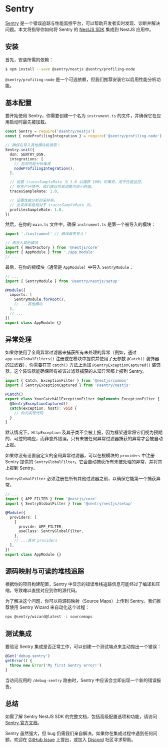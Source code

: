 # Sentry

[Sentry](https://sentry.io) 是一个错误追踪与性能监控平台，可以帮助开发者实时发现、诊断并解决问题。本文将指导你如何将 Sentry 的 [NestJS SDK](https://docs.sentry.io/platforms/javascript/guides/nestjs/) 集成到 NestJS 应用中。

## 安装

首先，安装所需的依赖：

```bash
$ npm install --save @sentry/nestjs @sentry/profiling-node
```

<CalloutInfo>

`@sentry/profiling-node` 是一个可选依赖，但我们推荐安装它以启用性能分析功能。

</CalloutInfo>

## 基本配置

要开始使用 Sentry，你需要创建一个名为 `instrument.ts` 的文件，并确保它在应用启动时最先被加载。

```ts filename='instrument.ts'
const Sentry = require('@sentry/nestjs')
const { nodeProfilingIntegration } = require('@sentry/profiling-node')

// 确保在导入其他模块前调用！
Sentry.init({
  dsn: SENTRY_DSN,
  integrations: [
    // 启用性能分析集成
    nodeProfilingIntegration(),
  ],

  // 设置 tracesSampleRate 为 1.0 以捕获 100% 的事务，用于性能监控。
  // 在生产环境中，我们建议将其调整为较小的值。
  tracesSampleRate: 1.0,

  // 设置性能分析的采样率。
  // 此采样率是相对于 tracesSampleRate 的。
  profilesSampleRate: 1.0,
})
```

然后，在你的 `main.ts` 文件中，确保 `instrument.ts` 是第一个被导入的模块：

```ts filename='main.ts'
import './instrument' // 确保最先导入！

// 再导入其他模块
import { NestFactory } from '@nestjs/core'
import { AppModule } from './app.module'
// ...
```

最后，在你的根模块（通常是 `AppModule`）中导入 `SentryModule`：

```ts filename='app.module.ts'
// ...
import { SentryModule } from '@sentry/nestjs/setup'

@Module({
  imports: [
    SentryModule.forRoot(),
    // ...其他模块
  ],
  // ...
})
export class AppModule {}
```

## 异常处理

如果你使用了全局异常过滤器来捕获所有未处理的异常（例如，通过 `app.useGlobalFilters()` 注册或在模块中提供并使用了无参数 `@Catch()` 装饰器的过滤器），你需要在其 `catch()` 方法上添加 `@SentryExceptionCaptured()` 装饰器。这个装饰器能确保所有被该过滤器捕获的未知异常都上报到 Sentry。

```ts
import { Catch, ExceptionFilter } from '@nestjs/common'
import { SentryExceptionCaptured } from '@sentry/nestjs'

@Catch()
export class YourCatchAllExceptionFilter implements ExceptionFilter {
  @SentryExceptionCaptured()
  catch(exception, host): void {
    // 你的实现代码
  }
}
```

默认情况下，`HttpException` 及其子类不会被上报，因为框架通常将它们视为预期的、可控的响应，而非意外错误。只有未被任何异常过滤器捕获的异常才会被自动上报。

如果你没有设置自定义的全局异常过滤器，可以在根模块的 `providers` 中注册 Sentry 提供的 `SentryGlobalFilter`。它会自动捕获所有未被处理的异常，并将其上报到 Sentry。

<CalloutInfo type="warning">

`SentryGlobalFilter` 必须注册在所有其他过滤器之前，以确保它能第一个捕获异常。

</CalloutInfo>

```ts filename='app.module.ts'
// ...
import { APP_FILTER } from '@nestjs/core'
import { SentryGlobalFilter } from '@sentry/nestjs/setup'

@Module({
  providers: [
    {
      provide: APP_FILTER,
      useClass: SentryGlobalFilter,
    },
    // ...其他 providers
  ],
})
export class AppModule {}
```

## 源码映射与可读的堆栈追踪

根据你的项目构建配置，Sentry 中显示的错误堆栈追踪信息可能经过了编译和压缩，导致难以直接对应到你的源代码。

为了解决这个问题，你可以将源码映射（Source Maps）上传到 Sentry。我们推荐使用 Sentry Wizard 来自动化这个过程：

```bash
npx @sentry/wizard@latest -i sourcemaps
```

## 测试集成

要验证 Sentry 集成是否正常工作，可以创建一个测试端点来主动抛出一个错误：

```ts
@Get('debug-sentry')
getError() {
  throw new Error('My first Sentry error!')
}
```

当访问应用的 `/debug-sentry` 路由时，Sentry 中应该会立即出现一个新的错误报告。

## 总结

如需了解 Sentry NestJS SDK 的完整文档，包括高级配置选项和功能，请访问 [Sentry 官方文档](https://docs.sentry.io/platforms/javascript/guides/nestjs/)。

Sentry 虽然强大，但 bug 仍需我们亲自解决。如果你在集成过程中遇到任何问题，欢迎在 [GitHub Issue](https://github.com/getsentry/sentry-javascript/issues) 上提出，或加入 [Discord](https://discord.com/invite/sentry) 社区寻求帮助。
